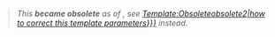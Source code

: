<blockquote>''This {{{type|article}}} '''became obsolete''' as of {{{when|<noinclude>some date</noinclude><includeonly>(missing 'when' attribute for template:obsolete)</includeonly>}}}, see [[{{{see|<noinclude>Template:Obsolete</noinclude><includeonly>obsolete2|how to correct this template parameters</includeonly>}}}]] instead.''</blockquote><noinclude>
{{documentation|page=obsolete/doc}}
</noinclude>